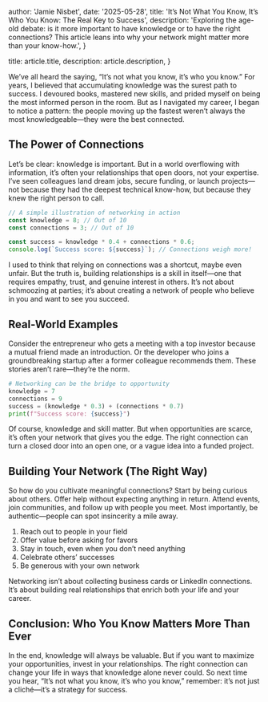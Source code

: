 
  author: 'Jamie Nisbet',
  date: '2025-05-28',
  title: 'It’s Not What You Know, It’s Who You Know: The Real Key to Success',
  description:
    'Exploring the age-old debate: is it more important to have knowledge or to have the right connections? This article leans into why your network might matter more than your know-how.',
}

  title: article.title,
  description: article.description,
}


We’ve all heard the saying, “It’s not what you know, it’s who you know.” For years, I believed that accumulating knowledge was the surest path to success. I devoured books, mastered new skills, and prided myself on being the most informed person in the room. But as I navigated my career, I began to notice a pattern: the people moving up the fastest weren’t always the most knowledgeable—they were the best connected.

## The Power of Connections

Let’s be clear: knowledge is important. But in a world overflowing with information, it’s often your relationships that open doors, not your expertise. I’ve seen colleagues land dream jobs, secure funding, or launch projects—not because they had the deepest technical know-how, but because they knew the right person to call.

```js
// A simple illustration of networking in action
const knowledge = 8; // Out of 10
const connections = 3; // Out of 10

const success = knowledge * 0.4 + connections * 0.6;
console.log(`Success score: ${success}`); // Connections weigh more!
```

I used to think that relying on connections was a shortcut, maybe even unfair. But the truth is, building relationships is a skill in itself—one that requires empathy, trust, and genuine interest in others. It’s not about schmoozing at parties; it’s about creating a network of people who believe in you and want to see you succeed.

## Real-World Examples

Consider the entrepreneur who gets a meeting with a top investor because a mutual friend made an introduction. Or the developer who joins a groundbreaking startup after a former colleague recommends them. These stories aren’t rare—they’re the norm.

```python
# Networking can be the bridge to opportunity
knowledge = 7
connections = 9
success = (knowledge * 0.3) + (connections * 0.7)
print(f"Success score: {success}")
```

Of course, knowledge and skill matter. But when opportunities are scarce, it’s often your network that gives you the edge. The right connection can turn a closed door into an open one, or a vague idea into a funded project.

## Building Your Network (The Right Way)

So how do you cultivate meaningful connections? Start by being curious about others. Offer help without expecting anything in return. Attend events, join communities, and follow up with people you meet. Most importantly, be authentic—people can spot insincerity a mile away.

1. Reach out to people in your field
2. Offer value before asking for favors
3. Stay in touch, even when you don’t need anything
4. Celebrate others’ successes
5. Be generous with your own network

Networking isn’t about collecting business cards or LinkedIn connections. It’s about building real relationships that enrich both your life and your career.

## Conclusion: Who You Know Matters More Than Ever

In the end, knowledge will always be valuable. But if you want to maximize your opportunities, invest in your relationships. The right connection can change your life in ways that knowledge alone never could. So next time you hear, “It’s not what you know, it’s who you know,” remember: it’s not just a cliché—it’s a strategy for success.
